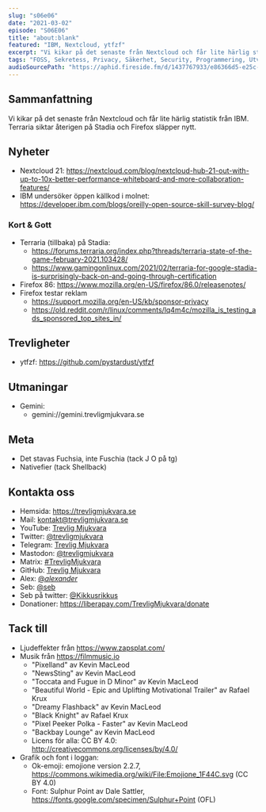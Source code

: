 ```yaml
---
slug: "s06e06"
date: "2021-03-02"
episode: "S06E06"
title: "about:blank"
featured: "IBM, Nextcloud, ytfzf"
excerpt: "Vi kikar på det senaste från Nextcloud och får lite härlig statistik från IBM. Terraria siktar återigen på Stadia och Firefox släpper nytt."
tags: "FOSS, Sekretess, Privacy, Säkerhet, Security, Programmering, Utveckling, Mjukvara, PinePhone, Technology, Linux, Open Source, kernel, Nextcloud, IBM, Terraria, Stadia, Firefox, ytfzf, gemini, fuchsia, nativefier"
audioSourcePath: "https://aphid.fireside.fm/d/1437767933/e86366d5-e25c-4aab-9a13-33b7144ac160/2399881d-f036-4670-9566-0b6fe14db3e0.mp3"
---
```


## Sammanfattning
Vi kikar på det senaste från Nextcloud och får lite härlig statistik från IBM. Terraria siktar återigen på Stadia och Firefox släpper nytt. 

## Nyheter

- Nextcloud 21: https://nextcloud.com/blog/nextcloud-hub-21-out-with-up-to-10x-better-performance-whiteboard-and-more-collaboration-features/
- IBM undersöker öppen källkod i molnet: https://developer.ibm.com/blogs/oreilly-open-source-skill-survey-blog/

### Kort & Gott

- Terraria (tillbaka) på Stadia:
  - https://forums.terraria.org/index.php?threads/terraria-state-of-the-game-february-2021.103428/
  - https://www.gamingonlinux.com/2021/02/terraria-for-google-stadia-is-surprisingly-back-on-and-going-through-certification
- Firefox 86: https://www.mozilla.org/en-US/firefox/86.0/releasenotes/
- Firefox testar reklam
  - https://support.mozilla.org/en-US/kb/sponsor-privacy
  - https://old.reddit.com/r/linux/comments/lq4m4c/mozilla_is_testing_ads_sponsored_top_sites_in/

## Trevligheter

- ytfzf: https://github.com/pystardust/ytfzf

## Utmaningar

- Gemini:
  - gemini://gemini.trevligmjukvara.se

## Meta

- Det stavas Fuchsia, inte Fuschia (tack J O på tg)
- Nativefier (tack Shellback)

## Kontakta oss

- Hemsida: https://trevligmjukvara.se
- Mail: kontakt@trevligmjukvara.se
- YouTube: [Trevlig Mjukvara](https://www.youtube.com/channel/UCRVmpkj-XM6UhUCjGiL3hhQ)
- Twitter: [@trevligmjukvara](https://twitter.com/trevligmjukvara)
- Telegram: [Trevlig Mjukvara](https://t.me/trevligmjukvara)
- Mastodon: [@trevligmjukvara](https://fikaverse.club/@trevligmjukvara)
- Matrix: [#TrevligMjukvara](https://matrix.to/#/%23TrevligMjukvara:matrix.org)
- GitHub: [Trevlig Mjukvara](https://github.com/trevligmjukvara)
- Alex: [@_alexander_](https://mastodon.online/@_alexander_)
- Seb: [@seb](https://social.gelotte.dev/@seb)
- Seb på twitter: [@Kikkusrikkus](https://twitter.com/Kikkusrikkus)
- Donationer: https://liberapay.com/TrevligMjukvara/donate

## Tack till

- Ljudeffekter från https://www.zapsplat.com/
- Musik från https://filmmusic.io
  - "Pixelland" av Kevin MacLeod
  - "NewsSting" av Kevin MacLeod
  - "Toccata and Fugue in D Minor" av Kevin MacLeod
  - "Beautiful World - Epic and Uplifting Motivational Trailer" av Rafael Krux
  - "Dreamy Flashback" av Kevin MacLeod
  - "Black Knight" av Rafael Krux
  - "Pixel Peeker Polka - Faster" av Kevin MacLeod
  - "Backbay Lounge" av Kevin MacLeod
  - Licens för alla: CC BY 4.0: http://creativecommons.org/licenses/by/4.0/
- Grafik och font i loggan:
  - Ok-emoji: emojione version 2.2.7, https://commons.wikimedia.org/wiki/File:Emojione_1F44C.svg (CC BY 4.0)
  - Font: Sulphur Point av Dale Sattler, https://fonts.google.com/specimen/Sulphur+Point (OFL)
